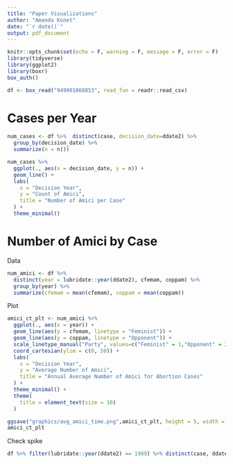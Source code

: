 ```yaml
---
title: "Paper Visualizations"
author: "Amanda Konet"
date: "`r date()`"
output: pdf_document
---
```


```r
knitr::opts_chunk$set(echo = F, warning = F, message = F, error = F)
library(tidyverse)
library(ggplot2)
library(boxr)
box_auth()

df <- box_read("949901868853", read_fun = readr::read_csv)
```


# Cases per Year


```r
num_cases <- df %>%  distinct(case, decision_date=ddate2) %>% 
  group_by(decision_date) %>% 
  summarize(n = n())

num_cases %>% 
  ggplot(., aes(x = decision_date, y = n)) +
  geom_line() + 
  labs(
    x = "Decision Year",
    y = "Count of Amici",
    title = "Number of Amici per Case"
  ) +
  theme_minimal()
```


# Number of Amici by Case

Data

```r
num_amici <- df %>% 
  distinct(year = lubridate::year(ddate2), cfemam, coppam) %>% 
  group_by(year) %>% 
  summarize(cfemam = mean(cfemam), coppam = mean(coppam))
```

Plot

```r
amici_ct_plt <- num_amici %>% 
  ggplot(., aes(x = year)) +
  geom_line(aes(y = cfemam, linetype = "Feminist")) + 
  geom_line(aes(y = coppam, linetype = "Opponent")) + 
  scale_linetype_manual("Party", values=c("Feminist" = 1,"Opponent" = 2)) + 
  coord_cartesian(ylim = c(0, 50)) +
  labs(
    x = "Decision Year",
    y = "Average Number of Amici",
    title = "Annual Average Number of Amici for Abortion Cases"
  ) + 
  theme_minimal() +
  theme(
    title = element_text(size = 10)
  )

ggsave("graphics/avg_amici_time.png",amici_ct_plt, height = 5, width = 8)
amici_ct_plt
```
Check spike
```r
df %>% filter(lubridate::year(ddate2) == 1989) %>% distinct(case, ddate2, cfemam, coppam)
```
